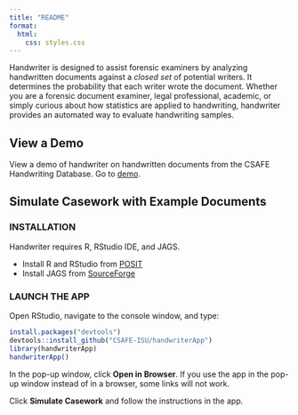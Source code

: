 ```yaml
---
title: "README"
format: 
  html:
    css: styles.css
---
```


Handwriter is designed to assist forensic examiners by analyzing handwritten documents against a *closed set* of potential writers. It determines the probability that each writer wrote the document. Whether you are a forensic document examiner, legal professional, academic, or simply curious about how statistics are applied to handwriting, handwriter provides an automated way to evaluate handwriting samples.

## View a Demo

View a demo of handwriter on handwritten documents from the CSAFE Handwriting Database. Go to [demo](https://csafe.shinyapps.io/handwriterAppDemo/).

## Simulate Casework with Example Documents

### INSTALLATION

Handwriter requires R, RStudio IDE, and JAGS.

-   Install R and RStudio from [POSIT](https://posit.co/download/rstudio-desktop/)
-   Install JAGS from [SourceForge](https://sourceforge.net/projects/mcmc-jags/files/)

### LAUNCH THE APP

Open RStudio, navigate to the console window, and type:

```r
install.packages("devtools")
devtools::install_github("CSAFE-ISU/handwriterApp")
library(handwriterApp)
handwriterApp()
```

In the pop-up window, click **Open in Browser**. If you use the app in the pop-up window
instead of in a browser, some links will not work.

Click **Simulate Casework** and follow the instructions in the app.